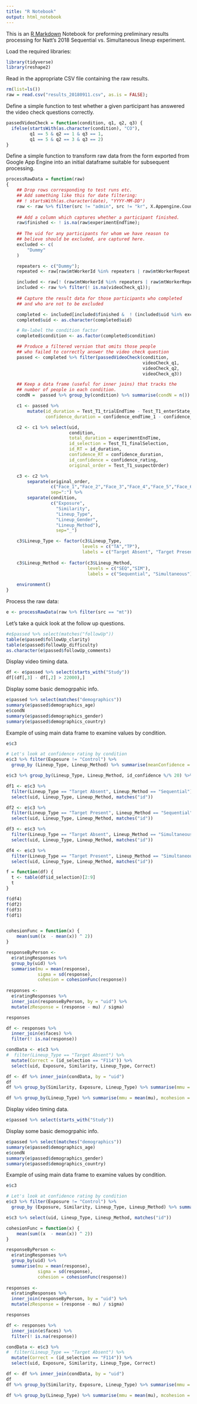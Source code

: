 ```yaml
---
title: "R Notebook"
output: html_notebook
---
```


This is an [R Markdown](http://rmarkdown.rstudio.com) Notebook for preforming preliminary
results processing for Natt's 2018 Sequential vs. Simultaneous 
lineup experiment.

Load the required libraries:

```r
library(tidyverse)
library(reshape2)
```

Read in the appropriate CSV file containing the raw results.

```r
rm(list=ls())
raw = read.csv("results_20180911.csv", as.is = FALSE);
```

Define a simple function to test whether a given participant has answered the video check
questions correctly.

```r
passedVideoCheck = function(condition, q1, q2, q3) {
  ifelse(startsWith(as.character(condition), "CO"), 
         q1 == 5 & q2 == 1 & q3 == 1, 
         q1 == 5 & q2 == 3 & q3 == 2)
}
```


Define a simple function to transform raw data from the form exported from Google App Engine
into an initial dataframe suitable for subsequent processing.

```r
processRawData = function(raw)
{
    ## Drop rows corresponding to test runs etc.
    ## Add something like this for date filtering: 
    ## ! startsWith(as.character(date), "YYYY-MM-DD")
    raw <- raw %>% filter(src != "admin", src != "kr", X.Appengine.Country != "AU")
    
    ## Add a column which captures whether a participant finished.
    raw$finished <- ! is.na(raw$experimentEndTime);
    
    ## The uid for any participants for whom we have reason to
    ## believe should be excluded, are captured here.
    excluded <- c(
        "Dummy"
    )

    repeaters <- c("Dummy");
    repeated <- raw[raw$mtWorkerId %in% repeaters | raw$mtWorkerRepeat == "True",]

    included <- raw[! (raw$mtWorkerId %in% repeaters | raw$mtWorkerRepeat == "True"),]
    included <- raw %>% filter(! is.na(videoCheck_q1));
    
    ## Capture the result data for those participants who completed
    ## and who are not to be excluded

    completed <- included[included$finished &  ! (included$uid %in% excluded),]
    completed$uid <- as.character(completed$uid)

    # Re-label the condition factor
    completed$condition <- as.factor(completed$condition)

    ## Produce a filtered version that omits those people
    ## who failed to correctly answer the video check question
    passed <- completed %>% filter(passedVideoCheck(condition, 
                                                    videoCheck_q1, 
                                                    videoCheck_q2,
                                                    videoCheck_q3))

    ## Keep a data frame (useful for inner joins) that tracks the
    ## number of people in each condition.
    condN =  passed %>% group_by(condition) %>% summarise(condN = n())

    c1 <- passed %>%
        mutate(id_duration = Test_T1_trialEndTime - Test_T1_enterState_startLineup,
               confidence_duration = confidence_endTime_1 - confidence_startTime_1)

    c2 <- c1 %>% select(uid,
                        condition,
                        total_duration = experimentEndTime,
                        id_selection = Test_T1_finalSelection,
                        id_RT = id_duration,
                        confidence_RT = confidence_duration,
                        id_confidence = confidence_rating,
                        original_order = Test_T1_suspectOrder)

    c3 <- c2 %>%
        separate(original_order,
                 c("Face_1","Face_2","Face_3","Face_4","Face_5","Face_6"),
                 sep=":") %>%
        separate(condition,
                 c("Exposure",
                   "Similarity", 
                   "Lineup_Type", 
                   "Lineup_Gender",
                   "Lineup_Method"),
                   sep="_")

    c3$Lineup_Type <- factor(c3$Lineup_Type,
                             levels = c("TA","TP"),
                             labels = c("Target Absent", "Target Present")) 
    
    c3$Lineup_Method <- factor(c3$Lineup_Method,
                               levels = c("SEQ","SIM"),
                               labels = c("Sequential", "Simultaneous")) 
    
    environment()
}

```

Process the raw data:

```r
e <- processRawData(raw %>% filter(src == "mt"))
```

Let's take a quick look at the follow up questions.

```r
#e$passed %>% select(matches("followUp"))
table(e$passed$followUp_clarity)
table(e$passed$followUp_difficulty)
as.character(e$passed$followUp_comments)
```

Display video timing data.

```r
df <- e$passed %>% select(starts_with("Study"))
df[(df[,3] - df[,2] > 22000),]
```

Display some basic demogrpahic info.

```r
e$passed %>% select(matches("demographics"))
summary(e$passed$demographics_age)
e$condN
summary(e$passed$demographics_gender)
summary(e$passed$demographics_country)
```

Example of using main data frame to examine values by condition.

```r
e$c3

# Let's look at confidence rating by condition
e$c3 %>% filter(Exposure != "Control") %>% 
  group_by (Lineup_Type, Lineup_Method) %>% summarise(meanConfidence = mean(id_confidence))
```

```r
e$c3 %>% group_by(Lineup_Type, Lineup_Method, id_confidence %/% 20) %>% summarise(N=n())
```

```r
df1 <- e$c3 %>% 
  filter(Lineup_Type == "Target Absent", Lineup_Method == "Sequential") %>%  
  select(uid, Lineup_Type, Lineup_Method, matches("id"))

df2 <- e$c3 %>% 
  filter(Lineup_Type == "Target Present", Lineup_Method == "Sequential") %>%  
  select(uid, Lineup_Type, Lineup_Method, matches("id"))

df3 <- e$c3 %>% 
  filter(Lineup_Type == "Target Absent", Lineup_Method == "Simultaneous") %>%  
  select(uid, Lineup_Type, Lineup_Method, matches("id"))

df4 <- e$c3 %>% 
  filter(Lineup_Type == "Target Present", Lineup_Method == "Simultaneous") %>%  
  select(uid, Lineup_Type, Lineup_Method, matches("id"))

f = function(df) {
  t <- table(df$id_selection)[2:9]
  t
}

f(df4)
f(df2)
f(df3)
f(df1)



```

```r

cohesionFunc = function(x) {
    mean(sum((x  - mean(x)) ^ 2))
}

responseByPerson <- 
  e$ratingResponses %>% 
  group_by(uid) %>% 
  summarise(mu = mean(response), 
            sigma = sd(response),
            cohesion = cohesionFunc(response))
            
responses <- 
  e$ratingResponses %>% 
  inner_join(responseByPerson, by = "uid") %>%
  mutate(zResponse = (response - mu) / sigma)

responses

df <- responses %>% 
  inner_join(e$faces) %>% 
  filter(! is.na(response))

condData <- e$c3 %>% 
#  filter(Lineup_Type == "Target Absent") %>%
  mutate(Correct = (id_selection == "F114")) %>% 
  select(uid, Exposure, Similarity, Lineup_Type, Correct)

df <- df %>% inner_join(condData, by = "uid")
df
df %>% group_by(Similarity, Exposure, Lineup_Type) %>% summarise(mmu = mean(mu), mcohesion = mean(cohesion)) %>% arrange(Lineup_Type)

df %>% group_by(Lineup_Type) %>% summarise(mmu = mean(mu), mcohesion = mean(cohesion))
```



Display video timing data.

```r
e$passed %>% select(starts_with("Study"))
```

Display some basic demogrpahic info.

```r
e$passed %>% select(matches("demographics"))
summary(e$passed$demographics_age)
e$condN
summary(e$passed$demographics_gender)
summary(e$passed$demographics_country)
```

Example of using main data frame to examine values by condition.

```r
e$c3

# Let's look at confidence rating by condition
e$c3 %>% filter(Exposure != "Control") %>% 
  group_by (Exposure, Similarity, Lineup_Type, Lineup_Method) %>% summarise(meanConfidence = mean(id_confidence))
```

```r
e$c3 %>% select(uid, Lineup_Type, Lineup_Method, matches("id"))
```

```r

cohesionFunc = function(x) {
    mean(sum((x  - mean(x)) ^ 2))
}

responseByPerson <- 
  e$ratingResponses %>% 
  group_by(uid) %>% 
  summarise(mu = mean(response), 
            sigma = sd(response),
            cohesion = cohesionFunc(response))
            
responses <- 
  e$ratingResponses %>% 
  inner_join(responseByPerson, by = "uid") %>%
  mutate(zResponse = (response - mu) / sigma)

responses

df <- responses %>% 
  inner_join(e$faces) %>% 
  filter(! is.na(response))

condData <- e$c3 %>% 
#  filter(Lineup_Type == "Target Absent") %>%
  mutate(Correct = (id_selection == "F114")) %>% 
  select(uid, Exposure, Similarity, Lineup_Type, Correct)

df <- df %>% inner_join(condData, by = "uid")
df
df %>% group_by(Similarity, Exposure, Lineup_Type) %>% summarise(mmu = mean(mu), mcohesion = mean(cohesion)) %>% arrange(Lineup_Type)

df %>% group_by(Lineup_Type) %>% summarise(mmu = mean(mu), mcohesion = mean(cohesion))
```



